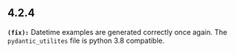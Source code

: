 ## 4.2.4
**`(fix):`** Datetime examples are generated correctly once again.
The `pydantic_utilites` file is python 3.8 compatible.


